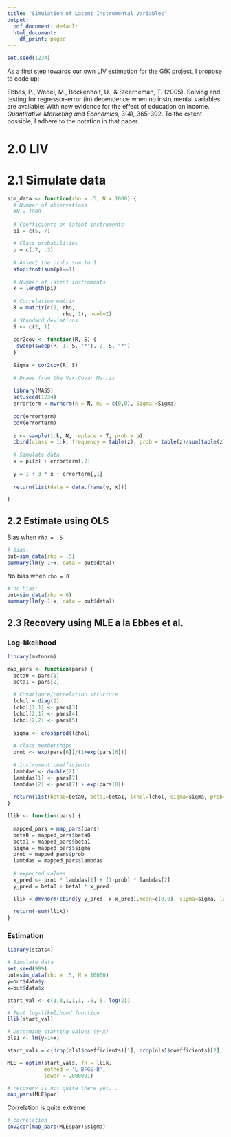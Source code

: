 ```yaml
---
title: "Simulation of Latent Instrumental Variables"
output:
  pdf_document: default
  html_document:
    df_print: paged
---
```


```r
set.seed(1234)
```

As a first step towards our own LIV estimation for the GfK project, I propose to code up:

Ebbes, P., Wedel, M., Böckenholt, U., & Steerneman, T. (2005). Solving and testing for regressor-error (in) dependence when no instrumental variables are available: With new evidence for the effect of education on income. *Quantitative Marketing and Economics*, 3(4), 365-392. To the extent possible, I adhere to the notation in that paper.

# 2.0 LIV 

# 2.1 Simulate data

```r

sim_data <- function(rho = .5, N = 1000) {
  # Number of observations
  #N = 1000
  
  # Coefficients on latent instruments
  pi = c(5, 7) 
  
  # Class probabilities
  p = c(.7, .3)
  
  # Assert the probs sum to 1
  stopifnot(sum(p)==1)
  
  # Number of latent instruments
  k = length(pi)
  
  # Correlation matrix
  R = matrix(c(1, rho,
                  rho, 1), ncol=2)
  # Standard deviations
  S <- c(2, 1)
  
  cor2cov <- function(R, S) {
   sweep(sweep(R, 1, S, "*"), 2, S, "*")
  }
  
  Sigma = cor2cov(R, S)
  
  # Draws from the Var-Covar Matrix
  
  library(MASS)
  set.seed(1234)
  errorterm = mvrnorm(n = N, mu = c(0,0), Sigma =Sigma)
  
  cor(errorterm)
  cov(errorterm)
  
  z <- sample(1:k, N, replace = T, prob = p)
  cbind(class = 1:k, frequency = table(z), prob = table(z)/sum(table(z)))
  
  # Simulate data
  x = pi[z] + errorterm[,2]
  
  y = 1 + 3 * x + errorterm[,1]
  
  return(list(data = data.frame(y, x)))

}
```

## 2.2 Estimate using OLS

Bias when `rho = .5`

```r
# bias:
out=sim_data(rho = .5)
summary(lm(y~1+x, data = out$data))
```

No bias when `rho = 0`

```r
# no bias:
out=sim_data(rho = 0)
summary(lm(y~1+x, data = out$data))
```

## 2.3 Recovery using MLE a la Ebbes et al. 

### Log-likelihood

```r

library(mvtnorm)

map_pars <- function(pars) {
  beta0 = pars[1]
  beta1 = pars[2]
  
  # Covariance/correlation structure
  lchol = diag(2)
  lchol[1,1] <- pars[3]
  lchol[2,1] <- pars[4]
  lchol[2,2] <- pars[5]
  
  sigma <- crossprod(lchol)
  
  # class memberships
  prob <- exp(pars[6])/(1+exp(pars[6]))
  
  # instrument coefficients
  lambdas <- double(2)
  lambdas[1] <- pars[7]
  lambdas[2] <- pars[7] + exp(pars[8])
  
  return(list(beta0=beta0, beta1=beta1, lchol=lchol, sigma=sigma, prob=prob, lambdas=lambdas))
}

llik <- function(pars) {
  
  mapped_pars = map_pars(pars)
  beta0 = mapped_pars$beta0
  beta1 = mapped_pars$beta1
  sigma = mapped_pars$sigma
  prob = mapped_pars$prob
  lambdas = mapped_pars$lambdas
  
  # expected values
  x_pred <- prob * lambdas[1] + (1-prob) * lambdas[2] 
  y_pred = beta0 + beta1 * x_pred

  llik = dmvnorm(cbind(y-y_pred, x-x_pred),mean=c(0,0), sigma=sigma, log=T)
  
  return(-sum(llik))
}

```

### Estimation
```r
library(stats4)

# Simulate data
set.seed(999)
out=sim_data(rho = .5, N = 10000)
y=out$data$y
x=out$data$x

start_val <- c(1,3,1,1,1, .5, 5, log(2))

# Test log-likelihood function
llik(start_val)

# Determine starting values (y~x)
ols1 <- lm(y~1+x)

start_vals = c(drop(ols1$coefficients)[1], drop(ols1$coefficients)[2], 1, 0, 1, 0, 0,0)

MLE = optim(start_vals, fn = llik,
            method = 'L-BFGS-B',
            lower = .000001)

# recovery is not quite there yet...
map_pars(MLE$par)

```

Correlation is quite extreme

```r
# correlation
cov2cor(map_pars(MLE$par)$sigma)
```
